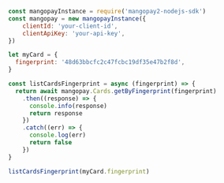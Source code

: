   
```javascript NodeJS  
const mangopayInstance = require('mangopay2-nodejs-sdk')
const mangopay = new mangopayInstance({
    clientId: 'your-client-id',
    clientApiKey: 'your-api-key',
})

let myCard = {
  fingerprint: '48d63bbcfc2c47fcbc19df35e47b2f8d',
}

const listCardsFingerprint = async (fingerprint) => {
  return await mangopay.Cards.getByFingerprint(fingerprint)
    .then((response) => {
      console.info(response)
      return response
    })
    .catch((err) => {
      console.log(err)
      return false
    })
}

listCardsFingerprint(myCard.fingerprint)  
```